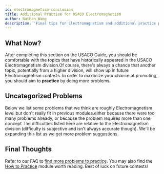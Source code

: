 ```yaml
---
id: electromagnetism-conclusion
title: Additional Practice for USACO Electromagnetism
author: Nathan Wang
description: 'Final tips for Electromagnetism and additional practice problems.'
---
```


## What Now?

After completing this section on the USACO Guide, you should be comfortable with
the topics that have historically appeared in the USACO Electromagnetism
division.<Asterisk>Of course, there's always a chance that another topic,
potentially from a higher division, will show up in future Electromagnetism
contests.</Asterisk> In order to maximize your chance at promoting, you should
aim to **practice** by doing more problems.

## Uncategorized Problems

Below we list some problems that we think are roughly Electromagnetism level but don't
really fit in previous modules.<Asterisk>either because there were too many
problems already, or because the problem requires more than one
concept</Asterisk> The difficulties listed here are relative to the Electromagnetism
division (difficulty is subjective and isn't always accurate though). We'll be
expanding this list as we get more problem suggestions.

<Problems problems="problems" />

## Final Thoughts

Refer to our FAQ to
[find more problems to practice](/general/faq#q-where-can-i-find-more-practice-problems).
You may also find the [How to Practice](/general/practicing)
module worth reading. Best of luck on future contests!
